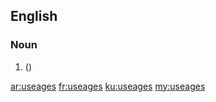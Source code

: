 ==English==

===Noun===
{{head|en|plural}}

# {{misspelling of|usages}}  ({{plural of|useage|lang=en|nocat=1}})

[[ar:useages]]
[[fr:useages]]
[[ku:useages]]
[[my:useages]]